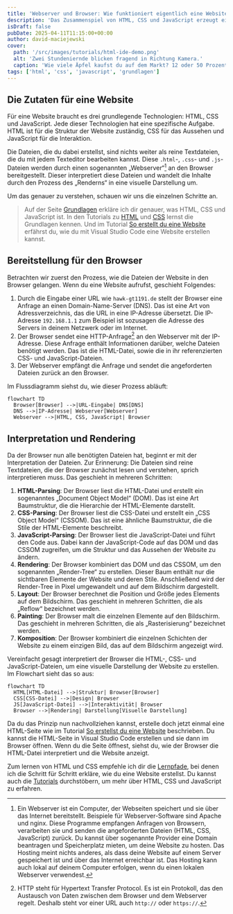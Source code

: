 ```yaml
---
title: 'Webserver und Browser: Wie funktioniert eigentlich eine Website?'
description: 'Das Zusammenspiel von HTML, CSS und JavaScript erzeugt eine Website. Hier erfährst du, wie die Website in den Browser gelangt.'
isDraft: false
pubDate: 2025-04-11T11:15:00+00:00
author: david-maciejewski
cover:
  path: '/src/images/tutorials/html-ide-demo.png'
  alt: 'Zwei Stundeniernde blicken fragend in Richtung Kamera.'
  caption: 'Wie viele Äpfel kaufst du auf dem Markt? 12 oder 50 Prozent aus der Kiste?'
tags: ['html', 'css', 'javascript', 'grundlagen']
---
```


## Die Zutaten für eine Website

Für eine Website braucht es drei grundlegende Technologien: HTML, CSS und JavaScript. Jede dieser Technologien hat eine spezifische Aufgabe. HTML ist für die Struktur der Website zuständig, CSS für das Aussehen und JavaScript für die Interaktion.

Die Dateien, die du dabei erstellst, sind nichts weiter als reine Textdateien, die du mit jedem Texteditor bearbeiten kannst. Diese `.html`-, `.css`- und `.js`-Dateien werden durch einen sogenannten „Webserver“[^1] an den Browser bereitgestellt. Dieser interpretiert diese Dateien und wandelt die Inhalte durch den Prozess des „Renderns“ in eine visuelle Darstellung um.

Um das genauer zu verstehen, schauen wir uns die einzelnen Schritte an.

> Auf der Seite [Grundlagen](/grundlagen) erkläre ich dir genauer, was HTML, CSS und JavaScript ist. In den Tutorials zu [HTML](/tutorials/einstieg-in-html) und [CSS](/tutorials/einstieg-in-css) lernst die Grundlagen kennen. Und im Tutorial [So erstellt du eine Website](/tutorials/website-mit-visual-studio-code) erfährst du, wie du mit Visual Studio Code eine Website erstellen kannst.

## Bereitstellung für den Browser

Betrachten wir zuerst den Prozess, wie die Dateien der Website in den Browser gelangen. Wenn du eine Website aufrufst, geschieht Folgendes:

1. Durch die Eingabe einer URL wie `hawk-gt1191.de` stellt der Browser eine Anfrage an einen Domain-Name-Server (DNS). Das ist eine Art von Adressverzeichnis, das die URL in eine IP-Adresse übersetzt. Die IP-Adresse `192.168.1.1` zum Beispiel ist sozusagen die Adresse des Servers in deinem Netzwerk oder im Internet.
2. Der Browser sendet eine HTTP-Anfrage[^2] an den Webserver mit der IP-Adresse. Diese Anfrage enthält Informationen darüber, welche Dateien benötigt werden. Das ist die HTML-Datei, sowie die in ihr referenzierten CSS- und JavaScript-Dateien.
3. Der Webserver empfängt die Anfrage und sendet die angeforderten Dateien zurück an den Browser.

Im Flussdiagramm siehst du, wie dieser Prozess abläuft:

```mermaid
flowchart TD
  Browser[Browser] -->|URL-Eingabe| DNS[DNS]
  DNS -->|IP-Adresse| Webserver[Webserver]
  Webserver -->|HTML, CSS, JavaScript| Browser
```

## Interpretation und Rendering

Da der Browser nun alle benötigten Dateien hat, beginnt er mit der Interpretation der Dateien. Zur Erinnerung: Die Dateien sind reine Textdateien, die der Browser zunächst lesen und verstehen, sprich interpretieren muss. Das geschieht in mehreren Schritten:

1. **HTML-Parsing**: Der Browser liest die HTML-Datei und erstellt ein sogenanntes „Document Object Model“ (DOM). Das ist eine Art Baumstruktur, die die Hierarchie der HTML-Elemente darstellt.
2. **CSS-Parsing**: Der Browser liest die CSS-Datei und erstellt ein „CSS Object Model“ (CSSOM). Das ist eine ähnliche Baumstruktur, die die Stile der HTML-Elemente beschreibt.
3. **JavaScript-Parsing**: Der Browser liest die JavaScript-Datei und führt den Code aus. Dabei kann der JavaScript-Code auf das DOM und das CSSOM zugreifen, um die Struktur und das Aussehen der Website zu ändern.
4. **Rendering**: Der Browser kombiniert das DOM und das CSSOM, um den sogenannten „Render-Tree“ zu erstellen. Dieser Baum enthält nur die sichtbaren Elemente der Website und deren Stile. Anschließend wird der Render-Tree in Pixel umgewandelt und auf dem Bildschirm dargestellt.
5. **Layout**: Der Browser berechnet die Position und Größe jedes Elements auf dem Bildschirm. Das geschieht in mehreren Schritten, die als „Reflow“ bezeichnet werden.
6. **Painting**: Der Browser malt die einzelnen Elemente auf den Bildschirm. Das geschieht in mehreren Schritten, die als „Rasterisierung“ bezeichnet werden.
7. **Komposition**: Der Browser kombiniert die einzelnen Schichten der Website zu einem einzigen Bild, das auf dem Bildschirm angezeigt wird.

Vereinfacht gesagt interpretiert der Browser die HTML-, CSS- und JavaScript-Dateien, um eine visuelle Darstellung der Website zu erstellen. Im Flowchart sieht das so aus:

```mermaid
flowchart TD
  HTML[HTML-Datei] -->|Struktur| Browser[Browser]
  CSS[CSS-Datei] -->|Design| Browser
  JS[JavaScript-Datei] -->|Interaktivität| Browser
  Browser -->|Rendering| Darstellung[Visuelle Darstellung]
```

Da du das Prinzip nun nachvollziehen kannst, erstelle doch jetzt einmal eine HTML-Seite wie im Tutorial [So erstellst du eine Website](/tutorials/website-mit-visual-studio-code) beschrieben. Du kannst die HTML-Seite in Visual Studio Code erstellen und sie dann im Browser öffnen. Wenn du die Seite öffnest, siehst du, wie der Browser die HTML-Datei interpretiert und die Website anzeigt.

Zum lernen von HTML und CSS empfehle ich dir die [Lernpfade](/tutorials/lernpfade/grundlagen), bei denen ich die Schritt für Schritt erkläre, wie du eine Website erstellst. Du kannst auch die [Tutorials](/tutorials) durchstöbern, um mehr über HTML, CSS und JavaScript zu erfahren.


[^1]: Ein Webserver ist ein Computer, der Webseiten speichert und sie über das Internet bereitstellt. Beispiele für Webserver-Software sind Apache und nginx. Diese Programme empfangen Anfragen von Browsern, verarbeiten sie und senden die angeforderten Dateien (HTML, CSS, JavaScript) zurück. Du kannst über sogenannte Provider eine Domain beantragen und Speicherplatz mieten, um deine Website zu hosten. Das Hosting meint nichts anderes, als dass deine Website auf einem Server gespeichert ist und über das Internet erreichbar ist. Das Hosting kann auch lokal auf deinem Computer erfolgen, wenn du einen lokalen Webserver verwendest.
[^2]: HTTP steht für Hypertext Transfer Protocol. Es ist ein Protokoll, das den Austausch von Daten zwischen dem Browser und dem Webserver regelt. Deshalb steht vor einer URL auch `http://` oder `https://`.